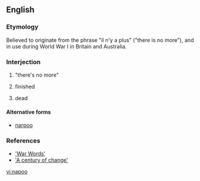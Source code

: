 ==English==

===Etymology===
Believed to originate from the {{etyl|fr}} phrase "il n'y a plus" ("there is no more"), and in use during World War I in Britain and Australia.

===Interjection===
{{en-interj}}

# {{slang|British|Australia}} "there's no more"
# {{slang|British|Australia}} finished
# {{slang|British|Australia}} dead

====Alternative forms====
* [[narpoo]]

===References===
* [http://www.anu.edu.au/andc/pubs/ozwords/May_2003/war_words.html 'War Words']
* [http://www.askoxford.com/worldofwords/wordfrom/centuryofnewwords/ 'A century of change']

[[vi:napoo]]
